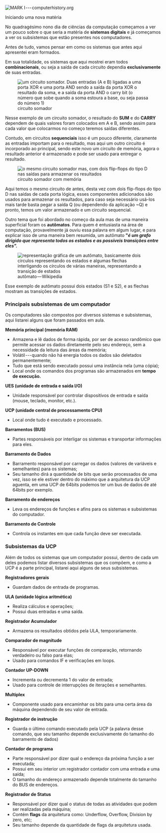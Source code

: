




![MARK I --- computerhistory.org](image_126.png)


Iniciando uma nova matéria








No quadragésimo nono dia de ciências da computação começamos a ver um
pouco sobre o que seria a matéria de **sistemas digitais** e já
começamos a ver os subsistemas que estão presentes nos computadores.








Antes de tudo, vamos pensar em como os sistemas que antes aqui
apresentei eram formados.

Em sua totalidade, os sistemas que aqui mostrei eram todos
**combinacionais**, ou seja a saída de cada circuito dependia
**exclusivamente** de suas entradas.

<figure>
<img src="image_127.png"
alt="um circuito somador. Duas entradas (A e B) ligadas a uma porta XOR e uma porta AND sendo a saída da porta XOR o resultado da soma, e a saída da porta AND o carry bit (o número que sobe quando a soma estoura a base, ou seja passa do número 1)" />
<figcaption>circuito somador</figcaption>
</figure>

Nesse exemplo de um circuito somador, o resultado do **SUM** e do
**CARRY** dependem de quais valores foram colocados em A e B, sendo
assim para cada valor que colocarmos no começo teremos saídas
diferentes.

Contudo, em circuitos **sequenciais** isso é um pouco diferente,
claramente as entradas importam para o resultado, mas aqui um outro
circuito é incorporado ao principal, sendo este novo um circuito de
memória, agora o resultado anterior é armazenado e pode ser usado para
entregar o resultado.

<figure>
<img src="image_128.png"
alt="o mesmo circuito somador mas, com dois flip-flops do tipo D nas saídas para armazenar os resultados" />
<figcaption>circuito somador com memória</figcaption>
</figure>

Aqui temos o mesmo circuito de antes, desta vez com dois flip-flops do
tipo D nas saídas de cada porta lógica, esses componentes adicionados
são usados para armazenar os resultados, para caso seja necessário
usá-los mais tarde basta pegar a saída Q (ou dependendo da aplicação
\~Q) e pronto, temos um valor armazenado e um circuito sequencial.








Outro tema que foi abordado no começo da aula mas de uma maneira
superficial foram os **autômatos**. Para quem é entusiasta na área de
computação, provavelmente já ouviu essa palavra em algum lugar, e para
explicar isso de uma maneira bem resumida, um autômato **"*é um grafo
dirigido que representa todos os estados e as possíveis transições entre
eles".***

<figure>
<img src="image_129.png"
alt="representação gráfica de um autômato, basicamente dois círculos representando os estados e algumas flechas interligando os círculos de várias maneiras, representando a transição de estados" />
<figcaption>autômato — Wikipedia</figcaption>
</figure>

Esse exemplo de autômato possui dois estados (S1 e S2), e as flechas
mostram as transições de estados.








### Principais subsistemas de um computador

Os computadores são compostos por diversos sistemas e subsistemas, aqui
listarei alguns que foram passados em aula.

**Memória principal (memória RAM)**

-   Armazena e lê dados de forma rápida, por ser de acesso randômico que
    permite acessar os dados diretamente pelo seu endereço, sem a
    necessidade da leitura das áreas da memória;
-   Volátil --- quando não há energia todos os dados são deletados
    permanentemente;
-   Tudo que está sendo executado possui uma instância nela (uma cópia);
-   Local onde os comandos dos programas são armazenados em **tempo de
    execução.**

**UES (unidade de entrada e saída I/O)**

-   Unidade responsável por controlar dispositivos de entrada e saída
    (mouse, teclado, monitor, etc.).

**UCP (unidade central de processamento CPU)**

-   Local onde tudo é executado e processado.

**Barramentos (BUS)**

-   Partes responsáveis por interligar os sistemas e transportar
    informações para eles.

**Barramento de Dados**

-   Barramento responsável por carregar os dados (valores de variáveis e
    semelhantes) para os sistemas;
-   Seu tamanho dirá a quantidade de bits que serão processados de uma
    vez, isso se ele estiver dentro do máximo que a arquitetura da UCP
    aguenta, em uma UCP de 64bits podemos ter um bus de dados de até
    64bits por exemplo.

**Barramento de endereços**

-   Leva os endereços de funções e afins para os sistemas e subsistemas
    do computador.

**Barramento de Controle**

-   Controla os instantes em que cada função deve ser executada.








### Subsistemas da UCP

Além de todos os sistemas que um computador possui, dentro de cada um
deles podemos listar diversos subsistemas que os compõem, e como a UCP é
a parte principal, listarei aqui alguns de seus subsistemas.

**Registradores gerais**

-   Guardam dados de entrada de programas.

**ULA (unidade lógica aritmética)**

-   Realiza cálculos e operações;
-   Possui duas entradas e uma saída.

**Registrador Acumulador**

-   Armazena os resultados obtidos pela ULA, temporariamente.

**Comparador de magnitude**

-   Responsável por executar funções de comparação, retornando
    verdadeiro ou falso para elas;
-   Usado para comandos IF e verificações em loops.

**Contador UP-DOWN**

-   Incrementa ou decrementa 1 do valor de entrada;
-   Usado para controle de interrupções de iterações e semelhantes.

**Multiplex**

-   Componente usado para encaminhar os bits para uma certa área da
    máquina dependendo de seu valor de entrada.

**Registrador de instrução**

-   Guarda o último comando executado pela UCP (a palavra desse comando,
    que seu tamanho depende exclusivamente do tamanho do barramento de
    dados)

**Contador de programa**

-   Parte responsável por dizer qual o endereço da próxima função a ser
    executada;
-   Possui em seu interior um registrador contador com uma entrada e uma
    saída;
-   O tamanho do endereço armazenado depende totalmente do tamanho do
    BUS de endereços.

**Registrador de Status**

-   Responsável por dizer qual o status de todas as atividades que podem
    ser realizadas pela máquina;
-   Contém **flags** da arquitetura como: Underflow, Overflow, Division
    by zero, etc;
-   Seu tamanho depende da quantidade de flags da arquitetura usada.


